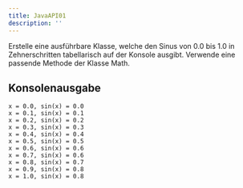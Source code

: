 ```yaml
---
title: JavaAPI01
description: ''
---
```



Erstelle eine ausführbare Klasse, welche den Sinus von 0.0 bis 1.0 in
Zehnerschritten tabellarisch auf der Konsole ausgibt. Verwende eine passende
Methode der Klasse Math.

## Konsolenausgabe

```console
x = 0.0, sin(x) = 0.0
x = 0.1, sin(x) = 0.1
x = 0.2, sin(x) = 0.2
x = 0.3, sin(x) = 0.3
x = 0.4, sin(x) = 0.4
x = 0.5, sin(x) = 0.5
x = 0.6, sin(x) = 0.6
x = 0.7, sin(x) = 0.6
x = 0.8, sin(x) = 0.7
x = 0.9, sin(x) = 0.8
x = 1.0, sin(x) = 0.8
```

<Exercise pullRequest="30" branchSuffix="java-api/01" />
